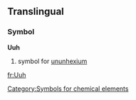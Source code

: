 ==Translingual==
===Symbol===
'''Uuh'''
#{{chemistry}} symbol for [[ununhexium]]

[[Category:Symbols for chemical elements]]
[[fr:Uuh]]